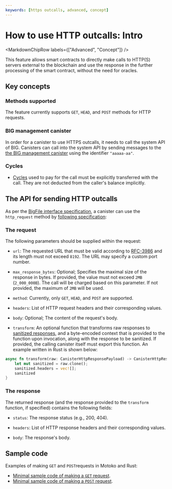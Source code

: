```yaml
---
keywords: [https outcalls, advanced, concept]
---
```



# How to use HTTP outcalls: Intro

<MarkdownChipRow labels={["Advanced", "Concept"]} />

This feature allows smart contracts to directly make calls to HTTP(S) servers external to the blockchain and use the response in the further processing of the smart contract, without the need for oracles.

## Key concepts

### Methods supported

The feature currently supports `GET`, `HEAD`, and `POST` methods for HTTP requests.

### BIG management canister

In order for a canister to use HTTPS outcalls, it needs to call the system API of BIG. Canisters can call into the system API by sending messages to the [the BIG management canister](/docs/current/references/ic-interface-spec#ic-management-canister) using the identifier `"aaaaa-aa"`.

### Cycles

* [Cycles](/docs/current/developer-docs/gas-cost) used to pay for the call must be explicitly transferred with the call. They are not deducted from the caller's balance implicitly.

## The API for sending HTTP outcalls

As per the [BigFile interface specification](/docs/current/references/ic-interface-spec), a canister can use the `http_request` method by [following specification](/docs/current/references/ic-interface-spec#ic-http_request):

### The request
The following parameters should be supplied within the request:

-   `url`: The requested URL that must be valid according to [RFC-3986](https://www.ietf.org/rfc/rfc3986.txt) and its length must not exceed `8192`. The URL may specify a custom port number.

-   `max_response_bytes`: Optional; Specifies the maximal size of the response in bytes. If provided, the value must not exceed `2MB` (`2_000_000B`). The call will be charged based on this parameter. If not provided, the maximum of `2MB` will be used.

-   `method`: Currently, only `GET`, `HEAD`, and `POST` are supported.

-   `headers`: List of HTTP request headers and their corresponding values.

-   `body`: Optional; The content of the request's body.

-   `transform`: An optional function that transforms raw responses to [sanitized responses](https://en.wikipedia.org/wiki/HTML_sanitization), and a byte-encoded context that is provided to the function upon invocation, along with the response to be sanitized. If provided, the calling canister itself must export this function. An example written in Rust is shown below:

```rust
async fn transform(raw: CanisterHttpResponsePayload) -> CanisterHttpResponsePayload {
    let mut sanitized = raw.clone();
    sanitized.headers = vec![];
    sanitized
}
```

### The response

The returned response (and the response provided to the `transform` function, if specified) contains the following fields:

-   `status`: The response status (e.g., 200, 404).

-   `headers`: List of HTTP response headers and their corresponding values.

-   `body`: The response's body.

## Sample code

Examples of making `GET` and `POST`requests in Motoko and Rust:

* [Minimal sample code of making a `GET` request](./https-outcalls-get.mdx).
* [Minimal sample code of making a `POST` request](./https-outcalls-post.mdx).
